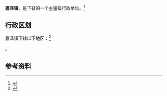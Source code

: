 {{Notability Unreferenced |time=2017-08-22T15:14:06+00:00}}
{{Expand|time=2017-08-22T15:14:06+00:00}}
{{中国乡级行政区|32/04/12/119/000}}

'''嘉泽镇'''，是{{PRC admin/fullname|32/04/12/119/000|3}}下辖的一个[[乡镇|乡镇]]级行政单位。<ref>{{PRC admin/ref sgc|{{PRC admin/parent|32/04/12/119/000}}}}</ref>

== 行政区划 ==
嘉泽镇下辖以下地区：<ref>{{PRC admin/ref sgc|32/04/12/119/000}}</ref>

{{PRC admin/children|32/04/12/119/000}}。

== 参考资料 ==

{{reflist}}

{{行政区划小作品}}
{{PRC admin/navcat|32/04/12/119/000}}